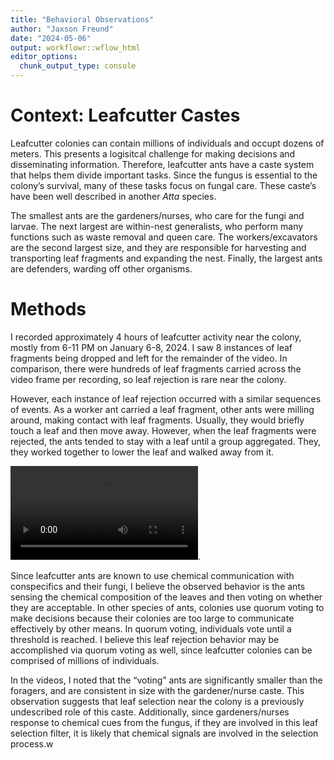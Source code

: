 ```yaml
---
title: "Behavioral Observations"
author: "Jaxson Freund"
date: "2024-05-06"
output: workflowr::wflow_html
editor_options:
  chunk_output_type: console
---
```

# Context: Leafcutter Castes
Leafcutter colonies can contain millions of individuals and occupt dozens of meters.  This presents a logisitcal challenge for making decisions and disseminating information. Therefore, leafcutter ants have a caste system that helps them divide important tasks. Since the fungus is essential to the colony's survival, many of these tasks focus on fungal care. These caste's have been well described in another *Atta* species.

The smallest ants are the gardeners/nurses, who care for the fungi and larvae.  The next largest are within-nest generalists, who perform many functions such as waste removal and queen care. The workers/excavators are the second largest size, and they are responsible for harvesting and transporting leaf fragments and expanding the nest. Finally, the largest ants are defenders, warding off other organisms.

# Methods
I recorded approximately 4 hours of leafcutter activity near the colony, mostly from 6-11 PM on January 6-8, 2024. I saw 8 instances of leaf fragments being dropped and left for the remainder of the video. In comparison, there were hundreds of leaf fragments carried across the video frame per recording, so leaf rejection is rare near the colony.

However, each instance of leaf rejection occurred with a similar sequences of events. As a worker ant carried a leaf fragment, other ants were milling around, making contact with leaf fragments.  Usually, they would briefly touch a leaf and then move away.  However, when the leaf fragments were rejected, the ants tended to stay with a leaf until a group aggregated.  They, they worked together to lower the leaf and walked away from it. 

![Leaf rejection video](/Users/jaxsonfreund/leafcutter2024/docs/assets/leaf_movie.mp4).

Since leafcutter ants are known to use chemical communication with conspecifics and their fungi, I believe the observed behavior is the ants sensing the chemical composition of the leaves and then voting on whether they are acceptable.  In other species of ants, colonies use quorum voting to make decisions because their colonies are too large to communicate effectively by other means.  In quorum voting, individuals vote until a threshold is reached.  I believe this leaf rejection behavior may be accomplished via quorum voting as well, since leafcutter colonies can be comprised of millions of individuals.

In the videos, I noted that the "voting" ants are significantly smaller than the foragers, and are consistent in size with the gardener/nurse caste. This observation suggests that leaf selection near the colony is a previously undescribed role of this caste. Additionally, since gardeners/nurses response to chemical cues from the fungus, if they are involved in this leaf selection filter, it is likely that chemical signals are involved in the selection process.w



